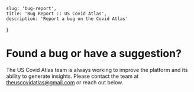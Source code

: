 
    slug: 'bug-report',
    title: 'Bug Report :: US Covid Atlas',
    description: 'Report a bug on the Covid Atlas'
}

# Found a bug or have a suggestion?

The US Covid Atlas team is always working to improve the platform and its ability to generate insights. Please contact the team at [theuscovidatlas@gmail.com](mailto:theuscovidatlas@gmail.com) or reach out below.

<div style={{color: 'black'}}>
    <ContactForm />
</div>